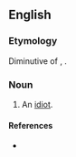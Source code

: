 ==English==

===Etymology===
Diminutive of {{m|en|ralphie}}, {{m|en|rafie}}.

===Noun===
{{en-noun}}

# {{lb|en|Hartlepool}} An [[idiot]].

====References====
* {{R:Northeast Dialect 2005|nocat=1}}